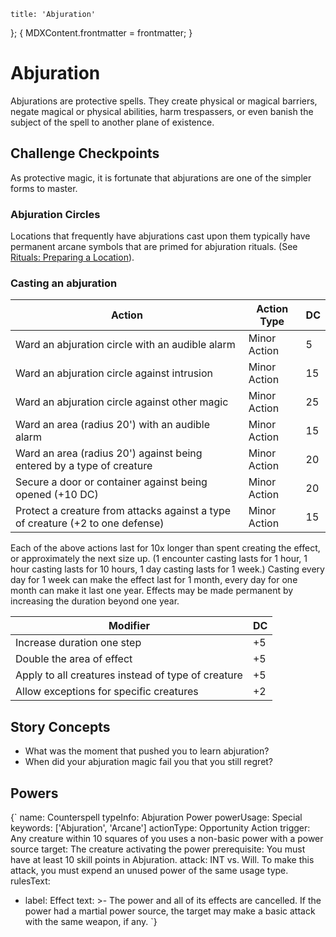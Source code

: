 
	title: 'Abjuration'
};
{
	MDXContent.frontmatter = frontmatter;
}

# Abjuration

Abjurations are protective spells. They create physical or magical barriers,
negate magical or physical abilities, harm trespassers, or even banish the
subject of the spell to another plane of existence.

## Challenge Checkpoints

As protective magic, it is fortunate that abjurations are one of the simpler
forms to master.

### Abjuration Circles

Locations that frequently have abjurations cast upon them typically have
permanent arcane symbols that are primed for abjuration rituals. (See
[Rituals: Preparing a Location](/rules/rituals#Preparing-a-location)).

### Casting an abjuration

| Action                                                                         | Action Type  | DC  |
| ------------------------------------------------------------------------------ | ------------ | --- |
| Ward an abjuration circle with an audible alarm                                | Minor Action | 5   |
| Ward an abjuration circle against intrusion                                    | Minor Action | 15  |
| Ward an abjuration circle against other magic                                  | Minor Action | 25  |
| Ward an area (radius 20') with an audible alarm                                | Minor Action | 15  |
| Ward an area (radius 20') against being entered by a type of creature          | Minor Action | 20  |
| Secure a door or container against being opened (+10 DC)                       | Minor Action | 20  |
| Protect a creature from attacks against a type of creature (+2 to one defense) | Minor Action | 15  |

Each of the above actions last for 10x longer than spent creating the effect, or
approximately the next size up. (1 encounter casting lasts for 1 hour, 1 hour
casting lasts for 10 hours, 1 day casting lasts for 1 week.) Casting every day
for 1 week can make the effect last for 1 month, every day for one month can
make it last one year. Effects may be made permanent by increasing the duration
beyond one year.

| Modifier                                           | DC  |
| -------------------------------------------------- | --- |
| Increase duration one step                         | +5  |
| Double the area of effect                          | +5  |
| Apply to all creatures instead of type of creature | +5  |
| Allow exceptions for specific creatures            | +2  |

## Story Concepts

- What was the moment that pushed you to learn abjuration?
- When did your abjuration magic fail you that you still regret?

## Powers

<Power>{`
name: Counterspell
typeInfo: Abjuration Power
powerUsage: Special
keywords: ['Abjuration', 'Arcane']
actionType: Opportunity Action
trigger: Any creature within 10 squares of you uses a non-basic power with a power source
target: The creature activating the power
prerequisite: You must have at least 10 skill points in Abjuration.
attack: INT vs. Will. To make this attack, you must expend an unused power of the same usage type.
rulesText:
- label: Effect
  text: >-
    The power and all of its effects are cancelled. If the power had a martial
    power source, the target may make a basic attack with the same weapon, if
    any.
`}</Power>
